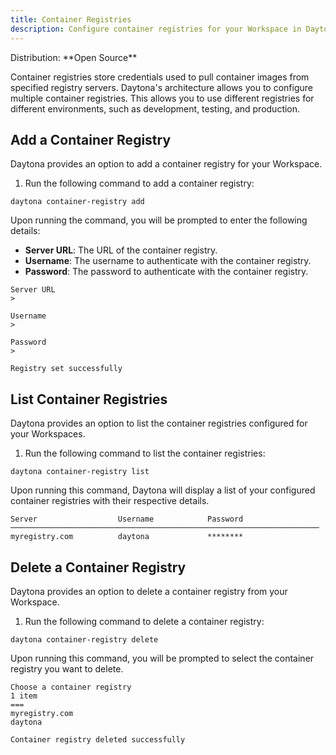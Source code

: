 ```yaml
---
title: Container Registries
description: Configure container registries for your Workspace in Daytona
---
```



<Label>
  Distribution: **Open Source**
</Label>

Container registries store credentials used to pull container images from specified registry servers. Daytona's architecture allows you to configure multiple container registries. This allows you to use different registries for different environments, such as development, testing, and production.

## Add a Container Registry

Daytona provides an option to add a container registry for your Workspace.

1. Run the following command to add a container registry:

```shell
daytona container-registry add
```

Upon running the command, you will be prompted to enter the following details:

- **Server URL**: The URL of the container registry.
- **Username**: The username to authenticate with the container registry.
- **Password**: The password to authenticate with the container registry.

```text
Server URL
>

Username
>

Password
>
```

```text
Registry set successfully
```

## List Container Registries

Daytona provides an option to list the container registries configured for your Workspaces.

1. Run the following command to list the container registries:

```shell
daytona container-registry list
```

Upon running this command, Daytona will display a list of your configured container registries with their respective details.

```text
Server                  Username            Password                     
─────────────────────────────────────────────────────────────────────    
myregistry.com          daytona             ********  
```

## Delete a Container Registry

Daytona provides an option to delete a container registry from your Workspace.

1. Run the following command to delete a container registry:

```shell
daytona container-registry delete
```

Upon running this command, you will be prompted to select the container registry you want to delete.

```text
Choose a container registry
1 item
===
myregistry.com
daytona
```

```text
Container registry deleted successfully
```
